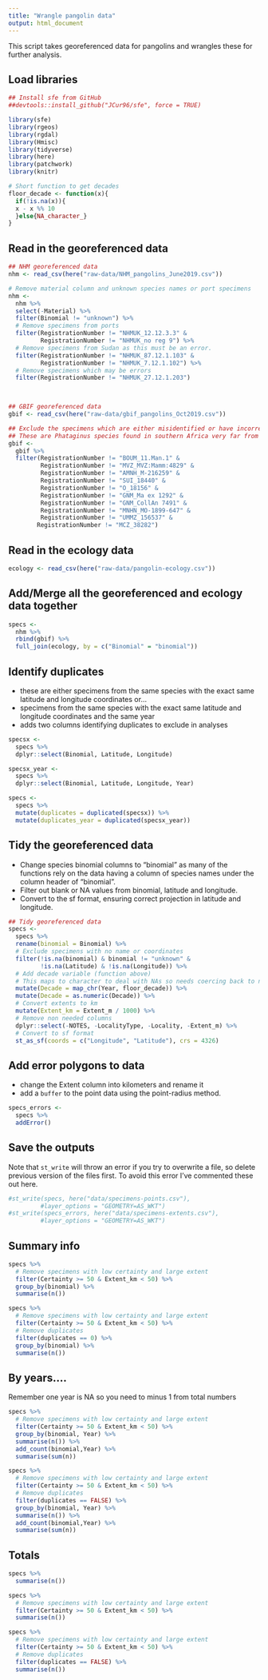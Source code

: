 ```yaml
---
title: "Wrangle pangolin data"
output: html_document
---
```


This script takes georeferenced data for pangolins and wrangles these for further analysis.

## Load libraries
```r
## Install sfe from GitHub
##devtools::install_github("JCur96/sfe", force = TRUE)

library(sfe)
library(rgeos)
library(rgdal)
library(Hmisc)
library(tidyverse)
library(here)
library(patchwork)
library(knitr)

# Short function to get decades
floor_decade <- function(x){
  if(!is.na(x)){
  x - x %% 10
  }else{NA_character_}
}
```

## Read in the georeferenced data
```r
## NHM georeferenced data
nhm <- read_csv(here("raw-data/NHM_pangolins_June2019.csv"))

# Remove material column and unknown species names or port specimens
nhm <- 
  nhm %>% 
  select(-Material) %>%
  filter(Binomial != "unknown") %>%
  # Remove specimens from ports
  filter(RegistrationNumber != "NHMUK_12.12.3.3" & 
         RegistrationNumber != "NHMUK_no reg 9") %>%
  # Remove specimens from Sudan as this must be an error.
  filter(RegistrationNumber != "NHMUK_87.12.1.103" & 
         RegistrationNumber != "NHMUK_7.12.1.102") %>%
  # Remove specimens which may be errors 
  filter(RegistrationNumber != "NHMUK_27.12.1.203")
  


## GBIF georeferenced data
gbif <- read_csv(here("raw-data/gbif_pangolins_Oct2019.csv"))

## Exclude the specimens which are either misidentified or have incorrect localities
## These are Phataginus species found in southern Africa very far from their current range, or Asia where the genus is not found. Some of these could be Smutsia, but we can't check the specimens. See text for more details.
gbif <-
  gbif %>%
  filter(RegistrationNumber != "BOUM_11.Man.1" & 
         RegistrationNumber != "MVZ_MVZ:Mamm:4829" &
         RegistrationNumber != "AMNH_M-216259" &
         RegistrationNumber != "SUI_18440" &
         RegistrationNumber != "O_18156" &
         RegistrationNumber != "GNM_Ma ex 1292" &
         RegistrationNumber != "GNM_CollAn 7491" &
         RegistrationNumber != "MNHN_MO-1899-647" &
         RegistrationNumber != "UMMZ_156537" &
        RegistrationNumber != "MCZ_38282")
```

## Read in the ecology data
```r
ecology <- read_csv(here("raw-data/pangolin-ecology.csv"))
```

## Add/Merge all the georeferenced and ecology data together
```r
specs <- 
  nhm %>%
  rbind(gbif) %>%
  full_join(ecology, by = c("Binomial" = "binomial"))
```

## Identify duplicates

- these are either specimens from the same species with the exact same latitude and longitude coordinates or...
- specimens from the same species with the exact same latitude and longitude coordinates and the same year
- adds two columns identifying duplicates to exclude in analyses

```r
specsx <-
  specs %>%
  dplyr::select(Binomial, Latitude, Longitude)

specsx_year <-
  specs %>%
  dplyr::select(Binomial, Latitude, Longitude, Year)

specs <- 
  specs %>%
  mutate(duplicates = duplicated(specsx)) %>%
  mutate(duplicates_year = duplicated(specsx_year))
```
## Tidy the georeferenced data

- Change species binomial columns to "binomial" as many of the functions rely on the data having a column of species names under the column header of "binomial". 
- Filter out blank or NA values from binomial, latitude and longitude. 
- Convert to the sf format, ensuring correct projection in latitude and longitude.
  
```r
## Tidy georeferenced data
specs <- 
  specs %>%
  rename(binomial = Binomial) %>%
  # Exclude specimens with no name or coordinates
  filter(!is.na(binomial) & binomial != "unknown" &
         !is.na(Latitude) & !is.na(Longitude)) %>%
  # Add decade variable (function above)
  # This maps to character to deal with NAs so needs coercing back to numeric
  mutate(Decade = map_chr(Year, floor_decade)) %>%
  mutate(Decade = as.numeric(Decade)) %>%
  # Convert extents to km
  mutate(Extent_km = Extent_m / 1000) %>%
  # Remove non needed columns
  dplyr::select(-NOTES, -LocalityType, -Locality, -Extent_m) %>%
  # Convert to sf format
  st_as_sf(coords = c("Longitude", "Latitude"), crs = 4326)
```

## Add error polygons to data

- change the Extent column into kilometers and rename it
- add a `buffer` to the point data using the point-radius method.
```r
specs_errors <-
  specs %>%
  addError()
```

## Save the outputs
Note that `st_write` will throw an error if you try to overwrite a file, so delete previous version of the files first. To avoid this error I've commented these out here.
```r
#st_write(specs, here("data/specimens-points.csv"), 
         #layer_options = "GEOMETRY=AS_WKT")
#st_write(specs_errors, here("data/specimens-extents.csv"), 
         #layer_options = "GEOMETRY=AS_WKT")
```
## Summary info

```r
specs %>%
  # Remove specimens with low certainty and large extent
  filter(Certainty >= 50 & Extent_km < 50) %>%
  group_by(binomial) %>%
  summarise(n())
```

```r
specs %>%
  # Remove specimens with low certainty and large extent
  filter(Certainty >= 50 & Extent_km < 50) %>%
  # Remove duplicates
  filter(duplicates == 0) %>%
  group_by(binomial) %>%
  summarise(n())

```

## By years....
Remember one year is NA so you need to minus 1 from total numbers
```r
specs %>%
  # Remove specimens with low certainty and large extent
  filter(Certainty >= 50 & Extent_km < 50) %>%
  group_by(binomial, Year) %>%
  summarise(n()) %>%
  add_count(binomial,Year) %>%
  summarise(sum(n))
```


```r
specs %>%
  # Remove specimens with low certainty and large extent
  filter(Certainty >= 50 & Extent_km < 50) %>%
  # Remove duplicates
  filter(duplicates == FALSE) %>%
  group_by(binomial, Year) %>%
  summarise(n()) %>%
  add_count(binomial,Year) %>%
  summarise(sum(n))
```
## Totals

```r
specs %>%
  summarise(n())
```


```r
specs %>%
  # Remove specimens with low certainty and large extent
  filter(Certainty >= 50 & Extent_km < 50) %>%
  summarise(n())
```

```r
specs %>%
  # Remove specimens with low certainty and large extent
  filter(Certainty >= 50 & Extent_km < 50) %>%
  # Remove duplicates
  filter(duplicates == FALSE) %>%
  summarise(n())
```